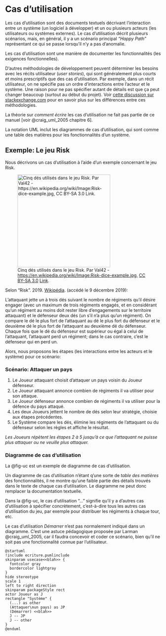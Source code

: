 # Cas d'utilisation {#sec-cu}

Les cas d'utilisation sont des documents textuels décrivant l'interaction entre un système (un logiciel à développer) et un ou plusieurs acteurs (les utilisateurs ou systèmes externes).
Le cas d'utilisation décrit plusieurs scénarios, mais, en général, il y a un scénario principal *"Happy Path"* représentant ce qui se passe lorsqu'il n'y a pas d'anomalie.

Les cas d'utilisation sont une manière de documenter les fonctionnalités (les exigences fonctionnelles).

::: {.callout-note}

D'autres méthodologies de développement peuvent déterminer les besoins avec les récits utilisateur (*user stories*), qui sont généralement plus courts et moins prescriptifs que des cas d'utilisation.
Par exemple, dans un récit utilisateur, on ne spécifie pas un ordre d'interactions entre l'acteur et le système.
Une raison pour ne pas spécifier autant de détails est que ça peut changer beaucoup (surtout au début du projet).
Voir [cette discussion sur stackexchange.com](https://softwareengineering.stackexchange.com/q/113381/51948) pour en savoir plus sur les différences entre ces méthodologies.

:::

La théorie sur *comment écrire* les cas d'utilisation ne fait pas partie de ce manuel [voir @craig_uml_2005 chapitre 6].

La notation UML inclut les diagrammes de cas d'utilisation, qui sont comme une table des matières pour les fonctionnalités d'un système.

## Exemple: Le jeu Risk{#exemple-jeu-de-risk}

Nous décrivons un cas d'utilisation à l'aide d'un exemple concernant le jeu Risk.

![Cinq dés utilisés dans le jeu Risk.  Par Val42 - [https://en.wikipedia.org/wiki/Image:Risk-dice-example.jpg](http://en.wikipedia.org/wiki/Image:Risk-dice-example.jpg), [CC BY-SA 3.0](http://creativecommons.org/licenses/by-sa/3.0/ "Creative Commons Attribution-Share Alike 3.0") [Link](https://commons.wikimedia.org/w/index.php?curid=3272090).](images/Risk-dice-example.jpg){width="300px"}

Selon "Risk". 2019. [Wikipédia](https://fr.wikipedia.org/w/index.php?title=Risk&oldid=164264587). (accédé le 9 décembre 2019):

::: {.callout}
L'attaquant jette un à trois dés suivant le nombre de régiments qu'il désire engager (avec un maximum de trois régiments engagés, et en considérant qu'un régiment au moins doit rester libre d'engagements sur le territoire attaquant) et le défenseur deux dés (un s'il n'a plus qu'un régiment). On compare le dé le plus fort de l'attaquant au dé le plus fort du défenseur et le deuxième dé le plus fort de l'attaquant au deuxième dé du défenseur. Chaque fois que le dé du défenseur est supérieur ou égal à celui de l'attaquant, l'attaquant perd un régiment; dans le cas contraire, c'est le défenseur qui en perd un.
:::

Alors, nous proposons les étapes (les interactions entre les acteurs et le système) pour ce scénario:

### Scénario: Attaquer un pays

1. Le Joueur attaquant choisit d'attaquer un pays voisin du Joueur défenseur.
2. Le Joueur attaquant annonce combien de régiments il va utiliser pour son attaque.
3. Le Joueur défenseur annonce combien de régiments il va utiliser pour la défence du pays attaqué.
4. Les deux Joueurs jettent le nombre de dés selon leur stratégie, choisie aux étapes précédentes.
5. Le Système compare les dés, élimine les régiments de l'attaquant ou du défenseur selon les règles et affiche le résultat.

*Les Joueurs répètent les étapes 2 à 5 jusqu'à ce que l'attaquant ne puisse plus attaquer ou ne veuille plus attaquer.*

### Diagramme de cas d'utilisation

La @fig-uc est un exemple de diagramme de cas d'utilisation.

Un diagramme de cas d'utilisation n'étant q'une sorte de *table des matières* des fonctionnalités, il ne montre qu'une faible partie des détails trouvés dans le texte de chaque cas d'utilisation.
Le diagramme ne peut donc remplacer la documentation textuelle.

Dans la @fig-uc, le cas d'utilisation "..." signifie qu'il y a d'autres cas d'utilisation à spécifier concrètement, c'est-à-dire tous les autres cas d'utilisation du jeu, par exemple pour distribuer les régiments à chaque tour, etc.

Le cas d'utilisation *Démarrer* n'est pas normalement indiqué dans un diagramme.
C'est une astuce pédagogique proposée par Larman @craig_uml_2005, car il faudra concevoir et coder ce scénario, bien qu'il ne soit pas une fonctionnalité connue par l'utilisateur.

```.plantuml
@startuml
!include ecriture.pumlinclude
skinparam usecase<<blah>> {
  fontcolor gray
  bordercolor lightgray
}
hide stereotype
scale 1
left to right direction
skinparam packageStyle rect
actor Joueur as J
rectangle "Système" {
  (...) as other
  (Attaquer\nun pays) as JP
  (Démarrer) <<blah>>
  J -- JP
  J -- other
}
@enduml
```

